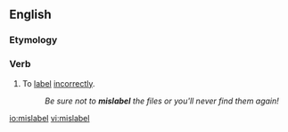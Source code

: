 ==English==

===Etymology===
{{prefix|en|mis|label}}

===Verb===
{{en-verb|mislabels|mislabelling|pres_ptc2=mislabeling|mislabelled|past2=mislabeled}}

# To [[label]] [[incorrectly]].
#: ''Be sure not to '''mislabel''' the files or you'll never find them again!''

[[io:mislabel]]
[[vi:mislabel]]